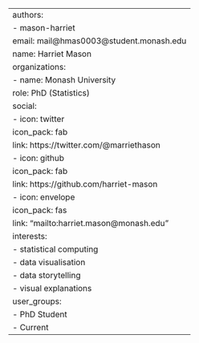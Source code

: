 ---
authors:
- mason-harriet
email: mail@hmas0003@student.monash.edu
name: Harriet Mason
organizations:
- name: Monash University
role: PhD (Statistics)
social:
- icon: twitter
  icon_pack: fab
  link: https://twitter.com/@marriethason
- icon: github
  icon_pack: fab
  link: https://github.com/harriet-mason
- icon: envelope
  icon_pack: fas
  link: "mailto:harriet.mason@monash.edu"
interests:
- statistical computing
- data visualisation
- data storytelling
- visual explanations
user_groups:
- PhD Student
- Current
---